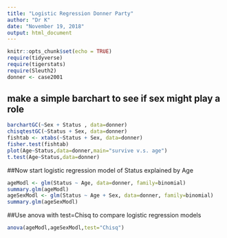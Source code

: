 ```yaml
---
title: "Logistic Regression Donner Party"
author: "Dr K"
date: "November 19, 2018"
output: html_document
---
```


```r
knitr::opts_chunk$set(echo = TRUE)
require(tidyverse)
require(tigerstats)
require(Sleuth2)
donner <- case2001
```

## make a simple barchart to see if sex might play a role  


```r
barchartGC(~Sex + Status , data=donner)
chisqtestGC(~Status + Sex, data=donner)
fishtab <- xtabs(~Status + Sex, data=donner)
fisher.test(fishtab)
plot(Age~Status,data=donner,main="survive v.s. age")
t.test(Age~Status,data=donner)
```
##Now start logistic regression model of Status explained by Age

```r
ageModl <- glm(Status ~ Age, data=donner, family=binomial)
summary.glm(ageModl)
ageSexModl <- glm(Status ~ Age + Sex, data=donner, family=binomial)
summary.glm(ageSexModl)
```
                   
##Use anova with test=Chisq to compare logistic regression models

```r
anova(ageModl,ageSexModl,test="Chisq")
```


